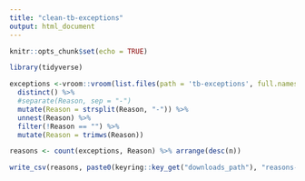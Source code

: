 ```yaml
---
title: "clean-tb-exceptions"
output: html_document
---
```


```r
knitr::opts_chunk$set(echo = TRUE)

library(tidyverse)

```

```r

exceptions <-vroom::vroom(list.files(path = 'tb-exceptions', full.names = T)) %>%
  distinct() %>%
  #separate(Reason, sep = "-")
  mutate(Reason = strsplit(Reason, "-")) %>%
  unnest(Reason) %>%
  filter(!Reason == "") %>%
  mutate(Reason = trimws(Reason))

reasons <- count(exceptions, Reason) %>% arrange(desc(n))

write_csv(reasons, paste0(keyring::key_get("downloads_path"), "reasons-blocking-tb-closure.csv"))

```



